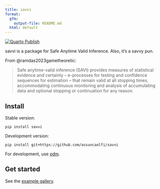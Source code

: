 ```yaml
---
title: savvi
format:
  gfm:
    output-file: README.md
  html: default
---
```


<!-- badges: start -->
[![Quarto Publish](https://github.com/assuncaolfi/savvi/actions/workflows/publish.yml/badge.svg)](https://github.com/assuncaolfi/savvi/actions/workflows/publish.yml)
<!-- badges: end -->

savvi is a package for Safe Anytime Valid Inference. Also, it's a savvy pun.

From @ramdas2023gametheoretic:

> Safe anytime-valid inference (SAVI) provides measures of statistical evidence
> and certainty -- e-processes for testing and confidence sequences for estimation
> -- that remain valid at all stopping times, accommodating continuous monitoring
> and analysis of accumulating data and optional stopping or continuation for
> any reason.

## Install

Stable version:

```shell
pip install savvi
```

Development version:

```shell
pip install git+https://github.com/assuncaolfi/savvi
```

For development, use [pdm](https://github.com/pdm-project/pdm).

## Get started

See the [example gallery](https://assuncaolfi.github.io/savvi/examples/).